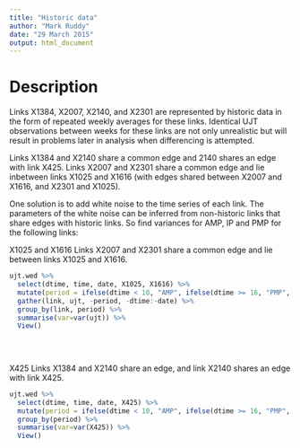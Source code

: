 ```yaml
---
title: "Historic data"
author: "Mark Ruddy"
date: "29 March 2015"
output: html_document
---
```


# Description

Links X1384, X2007, X2140, and X2301 are represented by historic data in the form of repeated weekly averages for these links. Identical UJT observations between weeks for these links are not only unrealistic but will result in problems later in analysis when differencing is attempted.

Links X1384 and X2140 share a common edge and 2140 shares an edge with link X425. Links X2007 and X2301 share a common edge and lie inbetween links X1025 and X1616 (with edges shared between X2007 and X1616, and X2301 and X1025).

One solution is to add white noise to the time series of each link.
The parameters of the white noise can be inferred from non-historic links that share edges with historic links.
So find variances for AMP, IP and PMP for the following links:

X1025 and X1616
Links X2007 and X2301 share a common edge and lie between links X1025 and X1616.
```r

ujt.wed %>%
  select(dtime, time, date, X1025, X1616) %>%
  mutate(period = ifelse(dtime < 10, "AMP", ifelse(dtime >= 16, "PMP", "IP"))) %>%
  gather(link, ujt, -period, -dtime:-date) %>%
  group_by(link, period) %>%
  summarise(var=var(ujt)) %>%
  View()
  
  
  
```

X425
Links X1384 and X2140 share an edge, and link X2140 shares an edge with link X425.
```r
ujt.wed %>%
  select(dtime, time, date, X425) %>%
  mutate(period = ifelse(dtime < 10, "AMP", ifelse(dtime >= 16, "PMP", "IP"))) %>%
  group_by(period) %>%
  summarise(var=var(X425)) %>%
  View()
  
```






